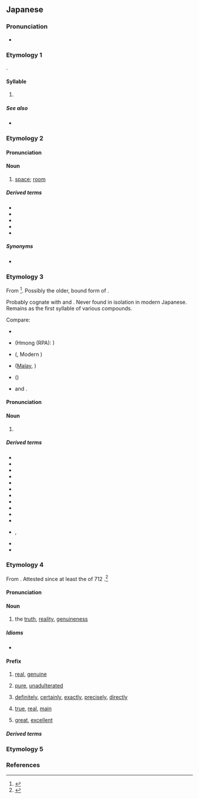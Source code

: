 {{character info}}
==Japanese==
{{stroke order|strokes=3}}

===Pronunciation===
* {{ja-pron}}

===Etymology 1===
{{ja-kana-mannyogana-etym}}.

====Syllable====
{{ja-syllable}}

# {{ja-kana-def}}

=====See also=====
* {{list:Hiragana/ja}}

===Etymology 2===
{{anchor|間}}
{{ja-kanjitab|alt=間}}

====Pronunciation====
{{ja-pron|ま|acc=0|acc_ref=DJR,NHK}}

====Noun====
{{ja-noun|ま}}

# {{ja-def|間}} [[space]]; [[room]]

=====Derived terms=====
* {{ja-r|床の間|とこ の ま}}
* {{ja-r|茶の間|ちゃ の ま}}
* {{ja-r|束の間|つか の ま}}
* {{ja-r|間に合う|ま に あう}}
* {{ja-r|間もなく|ま も なく}}

=====Synonyms=====
* {{ja-r|中|なか}}

===Etymology 3===
{{anchor|目}}
{{ja-kanjitab|alt=目}}

From {{inh|ja|ojp|sort=ま|-}}<ref name="KDJ">{{R:Kokugo Dai Jiten}}</ref>. Possibly the older, bound form of {{m|ojp|め#目,眼|目|tr=me<sub>2</sub>}}.

Probably cognate with {{m|ja|見る|tr=miru||to see}} and {{m|ja|め#芽|芽|tr=me|bud}}. Never found in isolation in modern Japanese. Remains as the first syllable of various compounds.

Compare:
* {{inh|zh|sit-pro|*s-mjak ~ s-mik||eye}}
* {{cog|hmx-pro|*mu̯ɛjH||eye}} (Hmong (RPA): {{m|mww|muag}})
* {{cog|aav-pro|*mat||eye}} ({{cog|vi|mắt}}, Modern {{cog|mnw|မတ်|sc=Mymr|tr=mòt}})
* {{cog|map-pro|*mata||eye}} ([[wikipedia:Malay language|Malay]], {{cog|id|mata}})
* {{cog|tai-pro|*p.taːᴬ||eye}} ({{cog|th|ตา}})
* {{cog|jpx-pro|*may||eye}} and {{cog|jpx-pro|*miru||to see}}.

====Pronunciation====
{{ja-pron}}

====Noun====
{{ja-noun}}

# {{ja-def|目}} {{form of|ja|prefixal bound form|ja|め|tr=me|t=[[eye]]}}

=====Derived terms=====
{{der-top3}}
* {{ja-r|前|まえ}}
* {{ja-r|瞬ぐ|まじろぐ|to blink, wink}}
* {{ja-r|瞬く|またたく|to [[blink]], [[wink]]}}
* {{ja-r|睫|まつげ|[[eyelash]]}}
* {{ja-r|眼%間|まな%かい|[[between]] one's eyes}}
* {{ja-r|眼|まなこ|[[eyeball]]}}
* {{ja-r|眼%差し|まな%ざし|[[look#Noun|look]], [[gaze]]}}
* {{ja-r|眦|まなじり|[[corner]] of the [[eye]]}}
* {{ja-r|まのあたり||just [[before]] one's eyes}}
* {{ja-r|瞬く|まばたく|to blink, wink}}
* {{ja-r|目%深|ま%ぶか|[[wear]]ing low over one's eyes}}
* {{ja-r|瞼|まぶた}}, {{ja-r|瞼|まなぶた|[[eyelid]]}}
* {{ja-r|眉|まみえ|[[eyebrow]]}}
* {{ja-r|眉|まゆ|eyebrow}}
{{der-bottom}}

===Etymology 4===
{{anchor|真}}
{{ja-kanjitab|alt=真}}

From {{inh|ja|ojp|-}}.  Attested since at least the ''{{w|Kojiki}}'' of 712 {{CE}}.<ref name="KDJ">{{R:Kokugo Dai Jiten}}</ref>

====Pronunciation====
{{sense|noun}} {{ja-pron|acc=0|acc_ref=DJR,NHK}}
{{sense|prefix}} {{ja-pron}}
: {{q|pitch accent depends on the entire prefixed word}}

====Noun====
{{ja-noun}}

# {{defdate|from 712}} {{ja-def|真}} the [[truth]], [[reality]], [[genuineness]]
#: {{synonyms|ja|真実|tr1=shinjitsu|本当|tr2=hontō}}

=====Idioms=====
* {{ja-r|真に受ける|ま に うける}}

====Prefix====
{{ja-pos|prefix}}

<!--# [[just#Adjective|just]], [[right]], [[pure]], [[genuine]], [[true]], [[real]]-->
# {{defdate|from 720}} {{ja-def|真}} [[real]], [[genuine]]
#: {{ja-usex-inline|'''真'''心|'''ま'''ごころ|one's '''[[real]]''' [[mind]], one's '''real''' [[thought]]s and [[feeling]]s about something}}
# {{defdate|from 759}} {{ja-def|真}} [[pure]], [[unadulterated]]
#: {{ja-usex-inline|'''真'''%白|'''ま'''%しろ|'''[[pure]]''' [[white]]}}
# {{defdate|from 1595}} {{ja-def|真}} [[definitely]], [[certainly]], [[exactly]], [[precisely]], [[directly]]
#: {{ja-usex-inline|'''真'''%上|'''ま'''%うえ|'''[[directly]]''' [[above]]}}
# {{defdate|date unknown}} {{ja-def|真}} [[true]], [[real]], [[main]] {{q|appended to words for [[animal]]s or [[plant]]s to indicate the [[representative]] [[type]]}}
#: {{ja-usex-inline|'''真'''%竹|'''ま'''%たけ|'''[[true]]''' [[bamboo]]}}
# {{defdate|from 759}} {{ja-def|真}} {{lb|ja|archaic|possibly|_|obsolete|honorific}} [[great]], [[excellent]]
#: {{ja-usex-inline|'''真'''%熊%野|'''ま'''%くま%の|'''[[great]]''' [[Kumano]]}}

=====Derived terms=====
{{der-top4}}
{{ja-r/multi|data=
* {{ja-r/args|真%赤|ま%あか}}, {{ja-r/args|真っ赤|まっか}}
* {{ja-r/args|真%新しい|ま%あたらしい}}
* {{ja-r/args|真%一%文%字|ま%いち%もん%じ}}
* {{ja-r/args|真%上|ま%うえ}}
* {{ja-r/args|真%後ろ|ま%うしろ}}
* {{ja-r/args|真%顔|ま%がお}}
* {{ja-r/args|真%仮%名|ま%が%な}}
* {{ja-r/args|真%鴨|ま%がも}}
* {{ja-r/args|真%木|ま%き|rom=-}}, {{ja-r|槙|まき}}
* {{ja-r/args|真%北|ま%きた}}
* {{ja-r/args|真%際|ま%ぎわ}}
* {{ja-r/args|真っ暗|まっくら}}
* {{ja-r/args|真っ暗%闇|まっくら%やみ}}
* {{ja-r/args|真%黒|ま%くろ}}, {{ja-r/args|真っ黒|まっくろ}}
* {{ja-r/args|真っ黒い|まっくろい}}
* {{ja-r/args|真%桑%瓜|ま%くわ%うり}}
* {{ja-r/args|真%鯉|ま%ごい}}
* {{ja-r/args|真っ向|まっこう}}
* {{ja-r/args|真%心|ま%ごころ}}
* {{ja-r/args|真%菰|ま%こも}}
* {{ja-r/args|真っ最%中|まっさい%ちゅう|[[in full swing]], in the [[midst]]}}
* {{ja-r/args|真%盛り|ま%さかり}}, {{ja-r/args|真っ盛り|まっさかり}}
* {{ja-r/args|真%青|ま%さお}}, {{ja-r/args|真っ青|まっさお}}
* {{ja-r/args|真%逆|ま%さか}}
* {{ja-r/args|真%逆様|ま%さかさま}}, {{ja-r/args|真っ逆様|まっさかさま}}
* {{ja-r/args|真っ先|まっさき}}
* {{ja-r/args|真%砂|ま%さご}}
* {{ja-r/args|真%四%角|ま%し%かく}}
* {{ja-r/args|驀地|まっしぐら}}
* {{ja-r/args|真%下|ま%した}}
* {{ja-r/args|真%清水|ま%しみず}}
* {{ja-r/args|真%正%直|ま%しょう%じき}}, {{ja-r/args|真っ正%直|まっしょう%じき}}
* {{ja-r/args|真%正%面|ま%しょう%めん}}, {{ja-r/args|真っ正%面|まっしょう%めん}}
*  {{ja-r/args|真%白|ま%しろ}}, {{ja-r/args|真っ白|まっしろ}}
* {{ja-r/args|真%白い|ま%しろい}}, {{ja-r/args|真っ白い|まっしろい}}
* {{ja-r/args|真っ直ぐ|まっすぐ}}
* {{ja-r/args|真%鯛|ま%だい}}
* {{ja-r/args|真%竹|ま%だけ}}
* {{ja-r/args|真っ只%中|まっただ%なか}}
* {{ja-r/args|真%土|ま%つち}}
* {{ja-r/args|真%艫|ま%とも}}
* {{ja-r/args|真%面|ま%とも}}
* {{ja-r/args|真%名|ま%な}}
* {{ja-r/args|真%魚|ま%な}}
* {{ja-r/args|真%中|ま%なか}}, {{ja-r/args|真ん中|まんなか}}
* {{ja-r/args|真%夏|ま%なつ}}
* {{ja-r/args|真%西|ま%にし}}
* {{ja-r/args|真%人%間|ま%にん%げん}}
* {{ja-r/args|真%似|ま%ね}}
* {{ja-r/args|真%似る|ま%ねる}}
* {{ja-r/args|真%裸|ま%はだか}}, {{ja-r/args|真っ裸|まっぱだか}}
* {{ja-r/args|真%平|ま%ひら}}, {{ja-r/args|真っ平|まっぴら}}
* {{ja-r/args|真%昼|ま%ひる}}
* {{ja-r/args|真%東|ま%ひがし}}
* {{ja-r/args|真%昼|ま%ひる}}
* {{ja-r/args|真%二つ|ま%ふたつ}}
* {{ja-r/args|真%冬|ま%ふゆ}}
* {{ja-r/args|真%帆|ま%ほ}}
* {{ja-r/args|真ん前|まんまえ}}
* {{ja-r/args|真ん丸|まんまる|rom=-}}, {{ja-r/args|真ん円|まんまる}}
* {{ja-r/args|真ん丸い|まんまるい|rom=-}}, {{ja-r/args|真ん円い|まんまるい}}
* {{ja-r/args|真%水|ま%みず}}
* {{ja-r/args|真%南|ま%みなみ}}
* {{ja-r/args|真%向かい|ま%むかい|rom=-}}, {{ja-r/args|真%向い|ま%むかい}}
* {{ja-r/args|真%向き|ま%むき}}
* {{ja-r/args|真%物|ま%もの}}
* {{ja-r/args|真%夜|ま%よ}}
* {{ja-r/args|真%横|ま%よこ}}
* {{ja-r/args|真%夜%中|ま%よ%なか}}
* {{ja-r/args|真%綿|ま%わた}}
}}
{{der-bottom}}

===Etymology 5===
{{anchor|魔}}
{{ja-see-kango|魔}}

===References===
<references/>